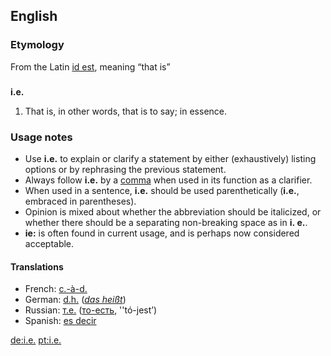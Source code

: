 {{see3|ie|IE|-ie}}
==English==

===Etymology===
From the Latin [[id est]], meaning “that is”

==={{abbreviation}}===
'''i.e.'''

# That is, in other words, that is to say; in essence.

===Usage notes===
*Use '''i.e.''' to explain or clarify a statement by either (exhaustively) listing  options or by rephrasing the previous statement.  
*Always follow '''i.e.''' by a [[comma]] when used in its function as a clarifier. 
*When used in a sentence, '''i.e.''' should be used parenthetically ('''i.e.''', embraced in parentheses).
*Opinion is mixed about whether the abbreviation should be italicized, or whether there should be a separating non-breaking space as in '''i.&nbsp;e.'''.
*'''ie:''' is often found in current usage, and is perhaps now considered acceptable.

====Translations====
*French: [[c.-à-d.]]
*German: [[d.h.]] (''[[das heißt]]'')
*Russian: [[т.е.]] ([[то-есть]], ''tó-jest’)
*Spanish: [[es decir]]

[[de:i.e.]]
[[pt:i.e.]]
